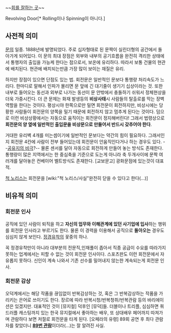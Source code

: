 ~~[[회]][[언어유희|를 잘하는 곳]]~~

Revolving Door[* Rolling이나 Spinning이 아니다.]

== 사전적 의미 ==
[[문]]의 일종. 1888년에 발명되었다. 주로 십자형태로 된 문짝이 실린더형의 공간에서 돌아가게 되어있다. 이 문의 최대 장점은 외부와 내부의 공기흐름을 완전히 격리한 상태에서 통행자의 출입을 가능케 한다는 점으로서, 보온에 유리하다. 따라서 보통 건물의 현관에 배치된다. 현관에 배치되는만큼 가장 많이 보이는 재질은 유리.

하지만 장점이 있으면 단점도 있는 법. 회전문은 일반적인 문보다 통행량 처리속도가 느리다. 한마디로 말해서 인파가 몰리면 문 앞에 긴 대기줄이 생기기 십상이라는 것. 또한 내부로 들어오는 동선과 외부로 나가는 동선이 문 안밖에서 충돌하기 쉬워서 정체현상을 더욱 가중시킨다. 더 큰 문제는 화재 발생등의 '''비상사태'''시 사람들의 탈출로를 막는 장벽 역할을 한다는 것이다. 평상시야 한쪽으로만 밀면 회전문이 회전하지만, 비상시에는 당황한 사람들이 회전문의 양쪽을 밀기 때문에 회전하지 않고 멈추게 된다는 것이다. 덤으로 이런 비상상황에서는 자동으로 움직이는 회전문이 정지해버린다! 그래서 법령상으로 '''회전문의 양 옆에 일반적인 출입문을 비상문으로 만들어서 반드시 갖추어야 한다'''.

거대한 유리벽 4개를 미는셈이기에 일반적인 문보다는 약간의 힘이 필요하다. 그래서인지 회전문 4칸에 사람이 전부 들어있는데 회전문이 안움직인다거나 하는 경우도 있다. --[[공유지의 비극]]?-- 물론 센서를 달아 자동으로 회전하게 만들어 놓는 방식도 존재한다. 통행량이 많은 지역에서는 한 중심축을 기준으로 도는게 아니라 축 두개사이에 문짝 여러개를 달아놓은 컨베이어 벨트방식도 존재한다. [교보문고] 광화문점에 있는것이 대표적.

[[척 노리스]]는 회전문을 [wiki:"척 노리스/사실"완전히 닫을 수 있다고 한다(...)]

== 비유적 의미 ==
=== 회전문 인사 ===
공직에 있던 사람이 퇴직을 하고 '''자신의 업무와 이해관계에 있던 사기업에 입사'''하는 행위를 회전문 인사라고 부르기도 한다. 물론 이 경력을 이용해서 공직으로 '''돌아오는''' 경우도 심심치 않게 보인다. [[정경유착]]의 꽃중의 하나.

꼭 정경유착만이 아니라 대부분의 전문직,인재풀이 좁아서 직종 공급이 수요를 따라가지 못하는 업계에서는 피할 수 없는 것이 회전문 인사이다. 스포츠판도 이런 회전문에서 자유롭지 못하다. 신인이 계속 나와서 기존 선수를 밀어내지 않는한 계속되는게 회전문 인사.

=== 회전문 감상 ===
오덕계에서는 해당 작품을 끊임없이 반복감상하는 것, 혹은 그 반복감상하는 작품을 가리키는 은어로 쓰이기도 한다. 장르에 따라 반복시청/반복청취/반복관람 등의 바리에이션은 있겠지만. 대표적인 것이 [뮤지컬] 덕후인 [뮤덕]들. 더블이나 트리플, 심심하면 쿼드러플 캐스팅까지 있는 한국 뮤지컬에서 좋아하는 배우, 또 상대배우 페어까지 따져가며 관람하다 보면 저절로 회전문을 타게 된다. [오페라의 유령] 89회 공연 후 최다 관람자를 찾았더니 '''[[풀콤보|89번 관람]]'''이더라(...)는 잘 알려진 사실.

